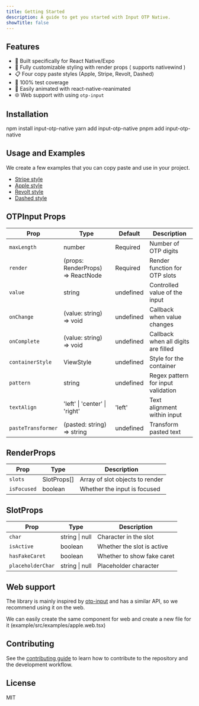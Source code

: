 ```yaml
---
title: Getting Started
description: A guide to get you started with Input OTP Native.
showTitle: false
---
```



## Features

- 📱 Built specifically for React Native/Expo
- 🎨 Fully customizable styling with render props ( supports nativewind )
- 📋 Four copy paste styles (Apple, Stripe, Revolt, Dashed)
- 🧪 100% test coverage
- 🔄 Easily animated with react-native-reanimated
- 🌐 Web support with using `otp-input`

## Installation

<Tabs>
  <TabItem label="npm" icon="npm">
    npm install input-otp-native
  </TabItem>
  <TabItem label="yarn" icon="seti:yarn">
    yarn add input-otp-native
  </TabItem>
  <TabItem label="pnpm" icon="pnpm">
    pnpm add input-otp-native
  </TabItem>
</Tabs>

## Usage and Examples

We create a few examples that you can copy paste and use in your project.

- [Stripe style](./examples/stripe)
- [Apple style](./examples/apple)
- [Revolt style](./examples/revolt)
- [Dashed style](./examples/dashed)

## OTPInput Props

| Prop               | Type                              | Default   | Description                         |
| ------------------ | --------------------------------- | --------- | ----------------------------------- |
| `maxLength`        | number                            | Required  | Number of OTP digits                |
| `render`           | (props: RenderProps) => ReactNode | Required  | Render function for OTP slots       |
| `value`            | string                            | undefined | Controlled value of the input       |
| `onChange`         | (value: string) => void           | undefined | Callback when value changes         |
| `onComplete`       | (value: string) => void           | undefined | Callback when all digits are filled |
| `containerStyle`   | ViewStyle                         | undefined | Style for the container             |
| `pattern`          | string                            | undefined | Regex pattern for input validation  |
| `textAlign`        | 'left' \| 'center' \| 'right'     | 'left'    | Text alignment within input         |
| `pasteTransformer` | (pasted: string) => string        | undefined | Transform pasted text               |

## RenderProps

| Prop        | Type        | Description                     |
| ----------- | ----------- | ------------------------------- |
| `slots`     | SlotProps[] | Array of slot objects to render |
| `isFocused` | boolean     | Whether the input is focused    |

## SlotProps

| Prop              | Type           | Description                |
| ----------------- | -------------- | -------------------------- |
| `char`            | string \| null | Character in the slot      |
| `isActive`        | boolean        | Whether the slot is active |
| `hasFakeCaret`    | boolean        | Whether to show fake caret |
| `placeholderChar` | string \| null | Placeholder character      |

## Web support

The library is mainly inspired by [otp-input](https://github.com/guilhermerodz/input-otp) and has a similar API, so we recommend using it on the web.

We can easily create the same component for web and create a new file for it (example/src/examples/apple.web.tsx)

## Contributing

See the [contributing guide](CONTRIBUTING.md) to learn how to contribute to the repository and the development workflow.

## License

MIT
